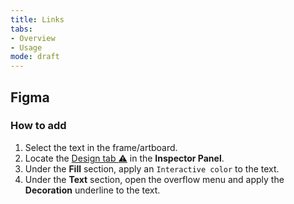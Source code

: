```yaml
---
title: Links
tabs: 
- Overview
- Usage
mode: draft
---
```



## Figma

### How to add

1. Select the text in the frame/artboard. 
2. Locate the [Design tab :warning:]() in the **Inspector Panel**.
3. Under the **Fill** section, apply an `Interactive color` to the text. 
4. Under the **Text** section, open the overflow menu and apply the **Decoration** underline to the text. 
